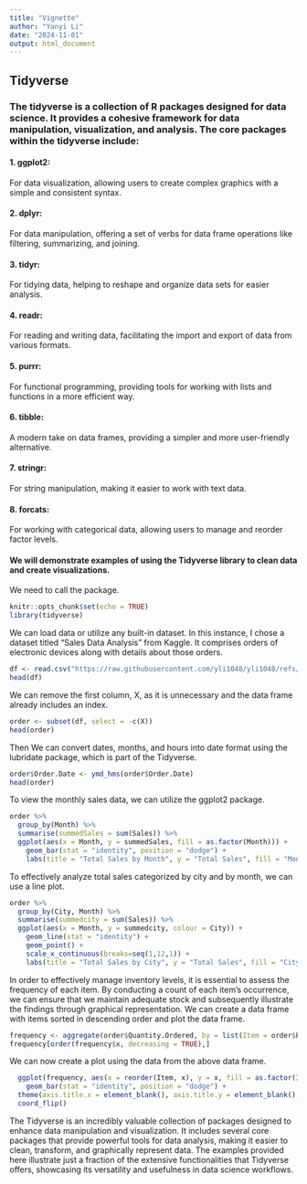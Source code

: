 ---
title: "Vignette"
author: "Yanyi Li"
date: "2024-11-01"
output: html_document
---

## Tidyverse

### The tidyverse is a collection of R packages designed for data science. It provides a cohesive framework for data manipulation, visualization, and analysis. The core packages within the tidyverse include:

#### 1. ggplot2: 
For data visualization, allowing users to create complex graphics with a simple and consistent syntax.

#### 2. dplyr: 
For data manipulation, offering a set of verbs for data frame operations like filtering, summarizing, and joining.

#### 3. tidyr: 
For tidying data, helping to reshape and organize data sets for easier analysis.

#### 4. readr: 
For reading and writing data, facilitating the import and export of data from various formats.

#### 5. purrr: 
For functional programming, providing tools for working with lists and functions in a more efficient way.

#### 6. tibble: 
A modern take on data frames, providing a simpler and more user-friendly alternative.

#### 7. stringr: 
For string manipulation, making it easier to work with text data.

#### 8. forcats: 
For working with categorical data, allowing users to manage and reorder factor levels.

#### We will demonstrate examples of using the Tidyverse library to clean data and create visualizations.

We need to call the package.
```{r setup, include=FALSE}
knitr::opts_chunk$set(echo = TRUE)
library(tidyverse)
```

We can load data or utilize any built-in dataset. In this instance, I chose a dataset titled "Sales Data Analysis" from Kaggle. It comprises orders of electronic devices along with details about those orders.

```{r}
df <- read.csv("https://raw.githubusercontent.com/yli1048/yli1048/refs/heads/607/Sales%20Data.csv")
head(df)
```

We can remove the first column, X, as it is unnecessary and the data frame already includes an index.

```{r}
order <- subset(df, select = -c(X))
head(order)
```

Then We can convert dates, months, and hours into date format using the lubridate package, which is part of the Tidyverse.

```{r warning=FALSE}
order$Order.Date <- ymd_hms(order$Order.Date)
head(order)
```

To view the monthly sales data, we can utilize the ggplot2 package.

```{r}
order %>%
  group_by(Month) %>%
  summarise(summedSales = sum(Sales)) %>%
  ggplot(aes(x = Month, y = summedSales, fill = as.factor(Month))) +
    geom_bar(stat = "identity", position = "dodge") +
    labs(title = "Total Sales by Month", y = "Total Sales", fill = "Month" )
```

To effectively analyze total sales categorized by city and by month, we can use a line plot.

```{r message=FALSE}
order %>%
  group_by(City, Month) %>%
  summarise(summedcity = sum(Sales)) %>%
  ggplot(aes(x = Month, y = summedcity, colour = City)) +
    geom_line(stat = "identity") +
    geom_point() +
    scale_x_continuous(breaks=seq(1,12,1)) +
    labs(title = "Total Sales by City", y = "Total Sales", fill = "City" )
```

In order to effectively manage inventory levels, it is essential to assess the frequency of each item. By conducting a count of each item's occurrence, we can ensure that we maintain adequate stock and subsequently illustrate the findings through graphical representation. We can create a data frame with items sorted in descending order and plot the data frame.

```{r}
frequency <- aggregate(order$Quantity.Ordered, by = list(Item = order$Product), FUN = sum)
frequency[order(frequency$x, decreasing = TRUE),]
```

We can now create a plot using the data from the above data frame.

```{r}
  ggplot(frequency, aes(x = reorder(Item, x), y = x, fill = as.factor(Item))) +
    geom_bar(stat = "identity", position = "dodge") + 
  theme(axis.title.x = element_blank(), axis.title.y = element_blank(), legend.position = "none") +
  coord_flip()
```

The Tidyverse is an incredibly valuable collection of packages designed to enhance data manipulation and visualization. It includes several core packages that provide powerful tools for data analysis, making it easier to clean, transform, and graphically represent data. The examples provided here illustrate just a fraction of the extensive functionalities that Tidyverse offers, showcasing its versatility and usefulness in data science workflows.